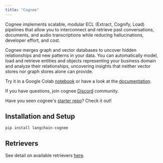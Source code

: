 ```yaml
---
title: "Cognee"
---
```


Cognee implements scalable, modular ECL (Extract, Cognify, Load) pipelines that allow you to interconnect and retrieve past conversations, documents, and audio transcriptions while reducing hallucinations, developer effort, and cost.

Cognee merges graph and vector databases to uncover hidden relationships and new patterns in your data. You can automatically model, load and retrieve entities and objects representing your business domain and analyze their relationships, uncovering insights that neither vector stores nor graph stores alone can provide.

Try it in a Google Colab [notebook](https://colab.research.google.com/drive/1g-Qnx6l_ecHZi0IOw23rg0qC4TYvEvWZ?usp=sharing) or have a look at the [documentation](https://docs.cognee.ai).

If you have questions, join cognee [Discord](https://discord.gg/NQPKmU5CCg) community.

Have you seen cognee's [starter repo](https://github.com/topoteretes/cognee-starter)? Check it out!

## Installation and Setup

```
pip install langchain-cognee
```

## Retrievers

See detail on available retrievers [here](/src/oss/integrations/retrievers/cognee).
